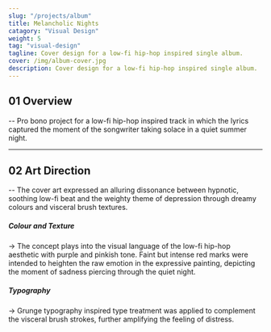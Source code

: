 ```yaml
---
slug: "/projects/album"
title: Melancholic Nights
catagory: "Visual Design"
weight: 5
tag: "visual-design"
tagline: Cover design for a low-fi hip-hop inspired single album.
cover: /img/album-cover.jpg
description: Cover design for a low-fi hip-hop inspired single album.
---
```


## 01 Overview

-- Pro bono project for a low-fi hip-hop inspired track in which the lyrics captured the moment of the songwriter taking solace in a quiet summer night.

<ProjectInfo>
  <ProjectInfoItem fieldName="My Role" value="Visual Design" />
  <ProjectInfoItem fieldName="Project Scope" value="Pro Bono Project" />
  <ProjectInfoItem fieldName="Tools" value="Photoshop" />
  <ProjectInfoItem fieldName="Team" value="Alvin Leung" />
</ProjectInfo>

---

## 02 Art Direction

-- The cover art expressed an alluring dissonance between hypnotic, soothing low-fi beat and the weighty theme of depression through dreamy colours and visceral brush textures.

<FullImage src="/img/album/texture.jpg" alt="Application - apple music" />

##### Colour and Texture

-> The concept plays into the visual language of the low-fi hip-hop aesthetic with purple and pinkish tone. Faint but intense red marks were intended to heighten the raw emotion in the expressive painting, depicting the moment of sadness piercing through the quiet night.

<FullImage src="/img/album/typography.jpg" alt="Application - apple music" />

##### Typography

-> Grunge typography inspired type treatment was applied to complement the visceral brush strokes, further amplifying the feeling of distress.

<FullImage
  src="/img/album/apple-music.jpg"
  alt="Application - apple music"
  caption="Album art application on apple music"
/>
